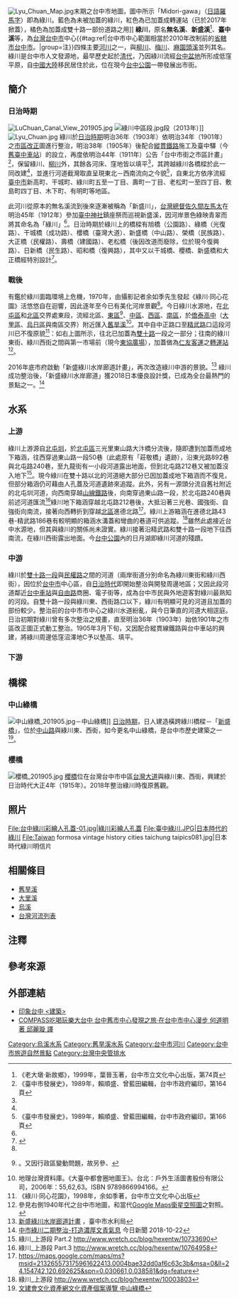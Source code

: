 {{Other uses
|subject=流經臺中市中心之綠川
|other=其他地區之同名河川
|綠川 (消歧義)
}}
{{Infobox river
| river_name =  綠川
| image_name = Luchuan Canal (Taichung) night view 201905.jpg
| image_size = 300px
| caption    = 晚上的綠川親水景觀段（2019年）
| origin     = [[臺中市|臺中市]][[北屯區|北屯區]]和[[北區_(台中市)|北區]]交界處東段
| mouth      = [[僑泰中學|僑泰中學]]附近
| progression = [[舊旱溪|舊旱溪]]
| basin_countries = {{ROC-TW}}
| location = [[臺中市|臺中市]][[北屯區|北屯區]]、[[北區_(臺中市)|北區]]、[[東區_(台中市)|東區]]、[[中區_(臺中市)|中區]]、[[西區_(臺中市)|西區]]、[[南區_(臺中市)|南區]]
| length = {{convert|6.1|km|0|}}
| elevation = 
| mouth_elevation = 
| discharge = 
| watershed = 
}}
[[File:Lyu_Chuan_Map.jpg|thumb]]末期之台中市地圖，圖中所示「Midori-gawa」（[[日語羅馬字|日語羅馬字]]）即為綠川。藍色為未被加蓋的綠川，紅色為已加蓋成轉運站（已於2017年掀蓋），橘色為加蓋成雙十路一部份道路之用]]
'''綠川'''，原名'''無名溪'''、'''新盛溪'''<ref name="綠川">《老大墩·新故鄉》，1999年，葉晉玉著，台中市立文化中心出版，第74頁</ref>、'''臺中溪'''等，為[[台灣|台灣]][[台中市|台中市]]中心{{#tag:ref|台中市中心範圍相當於2010年改制前的[[台中市_(省轄市)|省轄市台中市]]。|group=注}}四條主要[[河川|河川]]之一，與[[柳川|柳川]]、[[梅川|梅川]]、[[麻園頭溪|麻園頭溪]]並列其名。綠川是台中市人文發源地，最早歷史起於[[台灣清治時期|清代]]，乃因綠川流經[[台中盆地|台中盆地]]所形成低窪平原，自[[中國大陸|中國大陸]]移民居住於此，位在現今[[台中公園|台中公園]]一帶發展出市街。

== 簡介 ==
=== 日治時期 ===
[[File:LuChuan_Canal_View_201905.jpg|thumb]]
[[File:綠川中區段.jpg|thumb]]段（2013年）]]
[[File:Lyu_Chuan.jpg|thumb]]
綠川於[[台灣日治時期|日治時期]]明治36年（1903年）依明治34年（1901年）之[[市區改正|市區改正]]圖進行整治，明治38年（1905年）後配合[[縱貫鐵路|縱貫鐵路]]施工及臺中驛（今[[舊臺中車站|舊臺中車站]]）的設立，再度依明治44年（1911年）公告「台中市街之市區計畫」<ref name="市區改正">《臺中市發展史》，1989年，賴順盛、曾藍田編輯，台中市政府編印，第164頁</ref>，保留綠川、[[柳川|柳川]]外，其餘各河床、窪地皆以填平<ref name="市區改正"/>，其跨越綠川各橋樑於此一同改建<ref name="市區改正"/>，並進行河道截灣取直呈現東北－西南流向之今貌<ref name="河道改直">《臺中市發展史》，1989年，賴順盛、曾藍田編輯，台中市政府編印，第166頁</ref>，自東北方依序流經[[台中市_(州轄市)|臺中市]]新高町、干城町、綠川町五至一丁目、壽町一丁目、老松町一至四丁目、敷島町四丁目、木下町、有明町等地區。

此河川從原本的無名溪流到後來逐漸被稱為「新盛川」，[[台灣總督|台灣總督]][[佐久間左馬太|佐久間左馬太]]在明治45年（1912年）參加[[臺中神社|臺中神社]]鎮座祭而巡視新盛溪，因河岸景色綠映青翠而將其命名為「綠川」<ref name="綠川"/>。日治時期於綠川上的橋樑有旭橋（公園路）、綠橋（光復路）、干城橋（成功路）、櫻橋（臺灣大道）、新盛橋（中山路）、榮橋（民族路）、大正橋（民權路）、壽橋（建國路）、老松橋（後因改道而廢除，位於現今復興路）、日新橋（民生路）、昭和橋（復興路），其中又以干城橋、櫻橋、新盛橋和大正橋經特別設計<ref>{{cite book |author1=臺中市役所 |title=臺中市史 |date=1934-01-20 |publisher=臺灣新聞社}}</ref>。

=== 戰後 ===
有鑑於綠川面臨環境上危機，1970年，由攝影記者余如季先生發起《綠川·同心花園》活悠悠自在迴響，因此逐年至今已有美化河岸景觀<ref name="綠川"/>。今日綠川水源地，在[[北屯區|北屯區]]和[[北區_(台中市)|北區]]交界處東段，流經北區、[[東區_(台中市)|東區]]<ref>{{cite book|author=[[陳端堂|陳端堂]]監修|title=台中市志（卷一） |pages=17|year=1977 |publisher=台中市政府 |location=台中}}。又因行政區變動問題，故另參{{cite book|author=呂順安　主編|title=臺中市地名沿革 |pages=98,105|year=1996 |publisher=台灣省文獻委員會|isbn=9570068043|location=南投}}、{{cite book|author=地理台灣資料庫|title=大臺中都會圈地圖王|pages=46|year=2006|publisher=戶外生活圖書股份有限公司|isbn=9789866994166|location=台北}}</ref>、[[中區_(台中市)|中區]]、[[西區_(台中市)|西區]]、[[南區_(台中市)|南區]]，於[[臺中市私立僑泰高級中學|僑泰高中]]（[[大里區|大里區]]、[[烏日區|烏日區]]與南區交界）附近匯入[[舊旱溪|舊旱溪]]<ref>地理台灣資料庫。《大臺中都會圈地圖王》。台北：戶外生活圖書股份有限公司，2006年：55,62,63。ISBN 9789866994166。</ref>。其中自中正路口至[[精武路|精武路]]口這段河川已不復原貌<ref>《綠川·同心花園》，1998年，余如季著，台中市立文化中心出版</ref>：如右上圖所示，往北已加蓋為[[雙十路_(台中市)|雙十路]]一段之一部分；往南的綠川東街、綠川西街之間與第一市場前（現今[[東協廣場|東協廣場]]），加蓋做為[[仁友客運|仁友客運]]之[[:File:Taichung_Downtown_Bus_terminal.JPG|轉運站]]<ref>參見右側1940年代之台中市地圖，和當代[http://maps.google.com/maps?f=q&hl=zh-TW&geocode=&q=%E5%8F%B0%E4%B8%AD%E5%B8%82&ie=UTF8&ll=24.142074,120.687153&spn=0.008851,0.014462&t=k&z=16&om=0 Google Maps衛星空照圖]之對照。</ref>。

2016年底市府啟動「新盛綠川水岸廊道計畫」，再次改造綠川中游的景貌。<ref>[http://taichungwrs.github.io/ 新盛綠川水岸廊道計畫] {{Wayback|url=http://taichungwrs.github.io/ |date=20170118225449 }}，臺中市水利局</ref>
綠川成功整治後，「新盛綠川水岸廊道」獲2018日本優良設計獎，已成為全台最熱門的景點之一。<ref>[https://www.nownews.com/news/20181022/3027936/ 中市綠川二期整治-打造濃厚文青氣息] {{Wayback|url=https://www.nownews.com/news/20181022/3027936/ |date=20190120181733 }}今日新聞 2018-10-22</ref>

== 水系 ==
=== 上游 ===
綠川上游源自[[北屯圳|北屯圳]]，於[[北屯區|北屯區]]三光里東山路大汴橋分流後，隨即遭到加蓋而成地下箱涵，往西穿過東山路一段50巷（此處原有「莊敬橋」遺跡），沿東光路892巷與北屯路240巷，至九龍街有一小段河道露出地面，但到北屯路212巷又被加蓋沒入地下<ref>綠川_上游段 Part.2     http://www.wretch.cc/blog/hexentw/10733690</ref>。現今綠川在雙十路以北的河道絕大部分已因加蓋成地下箱涵而不復見，但部分箱涵仍可藉由人孔蓋及河道遺跡來追蹤。此外，另有一源頭分流自舊社附近的北屯圳河道，向西南穿越[[臺中線|山線鐵路]]後，向南穿過東山路一段，於北屯路240巷與前述河道匯流<ref>綠川_上游段 Part.3      http://www.wretch.cc/blog/hexentw/10764958</ref>綠川地下箱涵穿越北屯路212巷後，大抵沿著三光巷、國強街、自強街向南流，接著向西轉折到穿越[[北區_(台中市)|北區]]進德北路<ref>https://maps.google.com/maps/ms?msid=213265573175961622413.0004bae32dd0af6c63c3b&msa=0&ll=24.154742,120.692625&spn=0.030661,0.038581&dg=feature</ref>。綠川上游箱涵在進德北路43巷-精武路186巷有較明顯的箱涵水溝蓋和彎曲的巷道可供追蹤。<ref>綠川_上游段    http://www.wretch.cc/blog/hexentw/10003803</ref>雖然此處接近台中水源地，但其與綠川的關係尚未證實。綠川接著沿精武路和雙十路一段地下往西南流，在綠川西街露出地面。今[[台中公園|台中公園]]內的日月湖即綠川河道的殘蹟。

=== 中游 ===
綠川於[[雙十路_(台中市)|雙十路一段]]與[[民權路_(台中市)|民權路]]之間的河道（兩岸街道分別命名為綠川東街和綠川西街），因位於[[台中市|台中市]]中心區，自[[台灣日治時期|日治時代]]即開始整治與開發周邊地區；又因此段河道鄰近[[台中車站|台中車站]]與[[自由路_(台中市區)|自由路]]商圈、電子街等，成為台中市民與外地遊客對綠川最熟知的河段。自雙十路一段與綠川東、西街路口以下，綠川有明顯可見的河道且加蓋的部份較少。整治前的台中市市中心之綠川水道紛亂，與今日筆直的河道大相逕庭。日治初期對綠川曾有多次整治之規畫，直至明治36年（1903年）始依1901年之市區改正圖正式動工整治。1905年3月下旬，又因配合縱貫線鐵路與台中車站的興建，將綠川周邊低窪沼澤地C予以墊高、填平。

=== 下游 ===

== 橋樑 ==
===中山綠橋===
[[File:中山綠橋_201905.jpg|thumb]]－中山綠橋]]
[[台灣日治時期|日治時期]]，日人建造橫跨綠川橋樑－「[[中山綠橋|新盛橋]]」，位於[[中山路_(台中市區)|中山路]]與綠川東、西街，如今更名中山綠橋，是台中市歷史建築之一<ref>[http://chmis.cca.gov.tw/chmp/frontsite/cultureassets/caseBasicInfoAction.do?method=doViewCaseBasicInfo&caseId=BA09602000916&version=1&assetsClassifyId=1.2&siteId=210 文建會文化資產網文化資產個案導覽 中山綠橋]{{dead link|date=2018年4月 |bot=InternetArchiveBot |fix-attempted=yes }}</ref>。
===櫻橋===
[[File:櫻橋_201905.jpg|thumb]]
[[櫻橋|櫻橋]]位在台灣台中市中區[[台灣大道|台灣大道]]與綠川東、西街，興建於日治時代大正4年（1915年）。2018年整治綠川時復原舊觀。

==照片==
<gallery>
File:台中綠川彩繪人孔蓋-01.jpg|綠川彩繪人孔蓋
File:臺中綠川.JPG|日本時代的綠川
File:Taiwan formosa vintage history cities taichung taipics081.jpg|日本時代綠川明信片
</gallery>

==相關條目==
*[[舊旱溪|舊旱溪]]
*[[大里溪|大里溪]]
*[[烏溪|烏溪]]
*[[台灣河流列表|台灣河流列表]]

==注釋==
{{reflist|group=注}}

==參考來源==
<div class="references-small">
<references />
</div>

==外部連結==
*[https://web.archive.org/web/20040815180144/http://web.hsjh.tc.edu.tw/topic/hse/hse1/content4-3.htm 印象台中  <建築>]
*[http://www.taiwanfun.com/central/taichung/articles/0107/0107CoverStoryTW.htm COMPASS吃喝玩樂大台中 台中舊市中心發現之旅·在台中市中心漫步 何道明 著 邱麗璇 譯] {{Wayback|url=http://www.taiwanfun.com/central/taichung/articles/0107/0107CoverStoryTW.htm |date=20080131134652 }}

{{Commons category|Luchuan Canal (Taichung)}}
{{台中市四大河川}}
{{烏溪}}

[[Category:烏溪水系|Category:烏溪水系]]
[[Category:舊旱溪水系|Category:舊旱溪水系]]
[[Category:台中市河川|Category:台中市河川]]
[[Category:台中市旅遊自然景點|Category:台中市旅遊自然景點]]
[[Category:台灣中央管排水|Category:台灣中央管排水]]